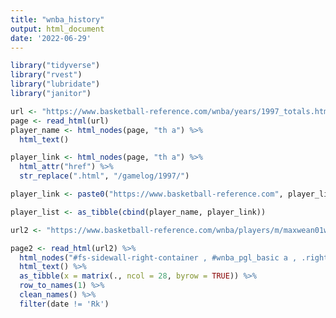 ```yaml
---
title: "wnba_history"
output: html_document
date: '2022-06-29'
---
```


```r

library("tidyverse")
library("rvest")
library("lubridate")
library("janitor")

```

```r

url <- "https://www.basketball-reference.com/wnba/years/1997_totals.html"
page <- read_html(url)
player_name <- html_nodes(page, "th a") %>%
  html_text()

player_link <- html_nodes(page, "th a") %>%
  html_attr("href") %>%
  str_replace(".html", "/gamelog/1997/")

player_link <- paste0("https://www.basketball-reference.com", player_link)

player_list <- as_tibble(cbind(player_name, player_link))

```

```r

url2 <- "https://www.basketball-reference.com/wnba/players/m/maxwean01w/gamelog/1997/"

page2 <- read_html(url2) %>%
  html_nodes("#fs-sidewall-right-container , #wnba_pgl_basic a , .right , .center") %>%
  html_text() %>%
  as_tibble(x = matrix(., ncol = 28, byrow = TRUE)) %>%
  row_to_names(1) %>%
  clean_names() %>%
  filter(date != 'Rk')
  
  


```


















